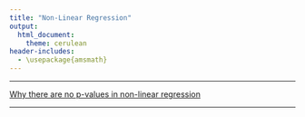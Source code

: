 ```yaml
---
title: "Non-Linear Regression"
output: 
  html_document:
    theme: cerulean
header-includes: 
  - \usepackage{amsmath}
---
```


<script type="text/javascript">
 function showhide(id) {
    var e = document.getElementById(id);
    e.style.display = (e.style.display == 'block') ? 'none' : 'block';
 }
</script>

----

[Why there are no p-values in non-linear regression](https://statisticsbyjim.com/regression/no-p-values-nonlinear-regression/)

----
